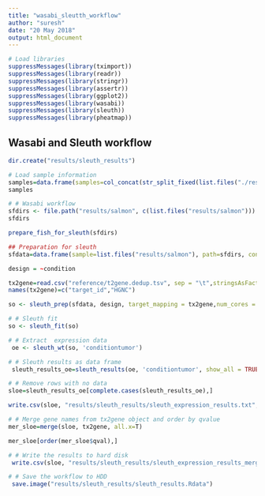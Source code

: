 ```yaml
---
title: "wasabi_sleutth_workflow"
author: "suresh"
date: "20 May 2018"
output: html_document
---
```

```R
# Load libraries
suppressMessages(library(tximport))
suppressMessages(library(readr))
suppressMessages(library(stringr))
suppressMessages(library(assertr))
suppressMessages(library(ggplot2))
suppressMessages(library(wasabi))
suppressMessages(library(sleuth))
suppressMessages(library(pheatmap))
```

## Wasabi and Sleuth workflow
```R
dir.create("results/sleuth_results")
```
```R
# Load sample information
samples=data.frame(samples=col_concat(str_split_fixed(list.files("./results/salmon"),"_",5)[,2:3],"_"), condition=str_split_fixed(list.files("./results/salmon"),"_",5)[,2])
samples
```

```R
# # Wasabi workflow
sfdirs <- file.path("results/salmon", c(list.files("results/salmon")))
sfdirs
```

```R
prepare_fish_for_sleuth(sfdirs)
```

```R
## Preparation for sleuth
sfdata=data.frame(sample=list.files("results/salmon"), path=sfdirs, condition=samples$condition, stringsAsFactors = F)
```

```R
design = ~condition
```

```R
tx2gene=read.csv("reference/t2gene.dedup.tsv", sep = "\t",stringsAsFactors = F, header=F)
names(tx2gene)=c("target_id","HGNC")
```

```R
so <- sleuth_prep(sfdata, design, target_mapping = tx2gene,num_cores = 1)
```

```R
# # Sleuth fit
so <- sleuth_fit(so)
```

```R
# # Extract  expression data
 oe <- sleuth_wt(so, 'conditiontumor')
```

```R
# # Sleuth results as data frame
 sleuth_results_oe=sleuth_results(oe, 'conditiontumor', show_all = TRUE)
```

```R
# # Remove rows with no data
sloe=sleuth_results_oe[complete.cases(sleuth_results_oe),]
```

```R
write.csv(sloe, "results/sleuth_results/sleuth_expression_results.txt", sep="\t")
```

```R
# # Merge gene names from tx2gene object and order by qvalue
mer_sloe=merge(sloe, tx2gene, all.x=T)
```

```R
mer_sloe[order(mer_sloe$qval),]
```

```R
# # Write the results to hard disk
 write.csv(sloe, "results/sleuth_results/sleuth_expression_results_merged.txt", sep="\t")
```

```R
# # Save the workflow to HDD
 save.image("results/sleuth_results/sleuth_results.Rdata")
```